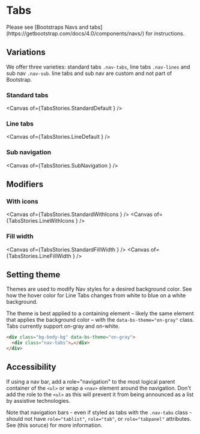 
<Meta of={TabsStories} />

# Tabs <Badges of={TabsStories} />

<Note>
Please see [Bootstraps Navs and tabs](https://getbootstrap.com/docs/4.0/components/navs/) for instructions.
</Note>

## Variations
We offer three varieties: standard tabs `.nav-tabs`, line tabs `.nav-lines` and sub nav `.nav-sub`. line tabs and sub nav are custom and not part of Bootstrap.

### Standard tabs
<Canvas of={TabsStories.StandardDefault } />

### Line tabs
<Canvas of={TabsStories.LineDefault } />

### Sub navigation
<Canvas of={TabsStories.SubNavigation } />


## Modifiers

### With icons
<Canvas of={TabsStories.StandardWithIcons } />
<Canvas of={TabsStories.LineWithIcons } />

### Fill width
<Canvas of={TabsStories.StandardFillWidth } />
<Canvas of={TabsStories.LineFillWidth } />

## Setting theme
Themes are used to modify Nav styles for a desired background color. See how the hover color for Line Tabs changes from white to blue on a white background.

The theme is best applied to a containing element – likely the same element that applies the background color – with the `data-bs-theme="on-gray"` class. Tabs currently support on-gray and on-white.

```html
<div class="bg-body-bg" data-bs-theme="on-gray">
  <div class="nav-tabs">…</div>
</div>
```

## Accessibility
If using a nav bar, add a role="navigation" to the most logical parent container of the `<ul>` or wrap a `<nav>` element around the navigation. Don't add the role to the `<ul>` as this will prevent it from being announced as a list by assistive technologies.

Note that navigation bars - even if styled as tabs with the `.nav-tabs` class - should not have `role="tablist"`, `role="tab"`, or `role="tabpanel"` attributes. See (this soruce) for more information.
